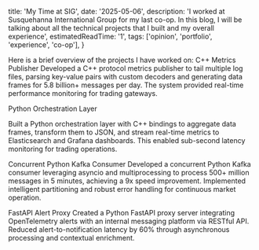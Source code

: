 


  title: 'My Time at SIG',
  date: '2025-05-06',
  description:
    'I worked at Susquehanna International Group for my last co-op. In this blog, I will be talking about all the technical projects that I built and my overall experience',
  estimatedReadTime: '1',
  tags: ['opinion', 'portfolio', 'experience', 'co-op'],
}

<Heading as="h1" size="2xl" mb={6}>
  Here is a brief overview of the projects I have worked on:
</Heading>

<Heading as="h2" size="xl" mt={4} mb={2}>
  C++ Metrics Publisher
</Heading>

<Text mb={4}>
  Developed a C++ protocol metrics publisher to tail multiple log files, parsing
  key-value pairs with custom decoders and generating data frames for 5.8
  billion+ messages per day. The system provided real-time performance
  monitoring for trading gateways.
</Text>

<ArchitectureDiagram
  nodes={MetricsPublisher.nodes}
  edges={MetricsPublisher.edges}
  direction="TB"
  height={500}
  padding={5}
/>

<Separator my={6} />

<Heading as="h2" size="xl" mt={6} mb={2}>
  Python Orchestration Layer
</Heading>
<Text mb={4}>

Built a Python orchestration layer with C++ bindings to aggregate data frames, transform them to JSON, and stream real-time metrics to Elasticsearch and Grafana dashboards. This enabled sub-second latency monitoring for trading operations.

</Text>

<ArchitectureDiagram
  nodes={MetricsTranscoder.nodes}
  edges={MetricsTranscoder.edges}
  direction="TB"
  height={500}
  padding={5}
/>
<Separator my={6} />

<Heading as="h2" size="xl" mt={6} mb={2}>
  Concurrent Python Kafka Consumer
</Heading>

<Text mb={4}>
  Developed a concurrent Python Kafka consumer leveraging asyncio and
  multiprocessing to process 500+ million messages in 5 minutes, achieving a 9x
  speed improvement. Implemented intelligent partitioning and robust error
  handling for continuous market operation.
</Text>

<ArchitectureDiagram
  nodes={Kafka.nodes}
  edges={Kafka.edges}
  direction="TB"
  height={500}
  padding={5}
/>

<Separator my={6} />

<Heading as="h2" size="xl" mt={6} mb={2}>
  FastAPI Alert Proxy
</Heading>

<Text mb={4}>
  Created a Python FastAPI proxy server integrating OpenTelemetry alerts with an
  internal messaging platform via RESTful API. Reduced alert-to-notification
  latency by 60% through asynchronous processing and contextual enrichment.
</Text>

<ArchitectureDiagram
  nodes={AlertsProxy.nodes}
  edges={AlertsProxy.edges}
  direction="TB"
  height={500}
  padding={5}
/>

